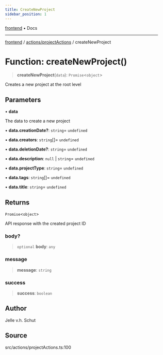 ```yaml
---
title: CreateNewProject
sidebar_position: 1
---
```


[frontend](../../..) • Docs

***

[frontend](../../..) / [actions/projectActions](..) / createNewProject

# Function: createNewProject()

> **createNewProject**(`data`): `Promise`\<`object`\>

Creates a new project at the root level

## Parameters

• **data**

The data to create a new project

• **data.creationDate?**: `string`= `undefined`

• **data.creators**: `string`[]= `undefined`

• **data.deletionDate?**: `string`= `undefined`

• **data.description**: `null` \| `string`= `undefined`

• **data.projectType**: `string`= `undefined`

• **data.tags**: `string`[]= `undefined`

• **data.title**: `string`= `undefined`

## Returns

`Promise`\<`object`\>

API response with the created project ID

### body?

> `optional` **body**: `any`

### message

> **message**: `string`

### success

> **success**: `boolean`

## Author

Jelle v.h. Schut

## Source

src/actions/projectActions.ts:100
